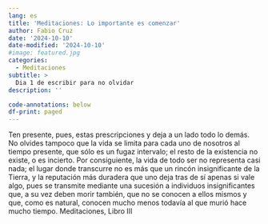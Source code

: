 ```yaml
---
lang: es
title: 'Meditaciones: Lo importante es comenzar'
author: Fabio Cruz
date: '2024-10-10'
date-modified: '2024-10-10'
#image: featured.jpg
categories:
  - Meditaciones
subtitle: >
  Dia 1 de escribir para no olvidar
description: ''

code-annotations: below
df-print: paged
---
```



Ten presente, pues, estas prescripciones y deja a un lado todo lo demás. 
No olvides tampoco que la vida se limita para cada uno de nosotros al tiempo presente, que sólo es un fugaz intervalo; el resto de la existencia no existe, o es incierto. Por consiguiente, la vida de todo ser no representa casi nada; el lugar donde transcurre no es más que un rincón insignificante de la Tierra, y la reputación más duradera que uno deja tras de sí apenas si vale algo, pues se transmite mediante una sucesión a individuos insignificantes que, a su vez deben morir también, que no se conocen a ellos mismos y que, como es natural, conocen mucho menos todavía al que murió hace mucho tiempo.
Meditaciones, Libro III